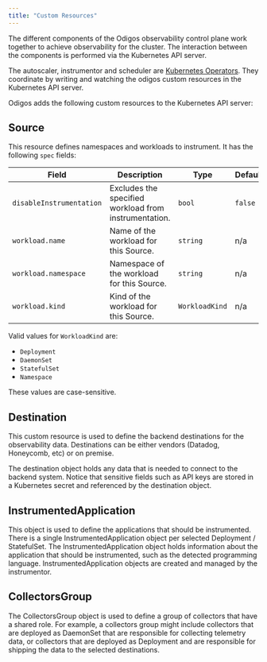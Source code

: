 ```yaml
---
title: "Custom Resources"
---
```


The different components of the Odigos observability control plane work together
to achieve observability for the cluster. The interaction between the components
is performed via the Kubernetes API server.

The autoscaler, instrumentor and scheduler are
[Kubernetes Operators](https://kubernetes.io/docs/concepts/extend-kubernetes/operator/).
They coordinate by writing and watching the odigos custom resources in the
Kubernetes API server.

Odigos adds the following custom resources to the Kubernetes API server:

## Source

This resource defines namespaces and workloads to instrument. It has the following `spec` fields:

|Field|Description|Type|Default|Required|
|----|------|-----|-----|----|
|`disableInstrumentation`|Excludes the specified workload from instrumentation.|`bool`|`false`|Optional|
|`workload.name`|Name of the workload for this Source.|`string`|n/a|Required|
|`workload.namespace`|Namespace of the workload for this Source.|`string`|n/a|Required|
|`workload.kind`|Kind of the workload for this Source.|`WorkloadKind`|n/a|Required|

Valid values for `WorkloadKind` are:

* `Deployment`
* `DaemonSet`
* `StatefulSet`
* `Namespace`

These values are case-sensitive.

## Destination

This custom resource is used to define the backend destinations for the
observability data. Destinations can be either vendors (Datadog, Honeycomb, etc)
or on premise.

The destination object holds any data that is needed to connect to the backend
system. Notice that sensitive fields such as API keys are stored in a Kubernetes
secret and referenced by the destination object.

## InstrumentedApplication

This object is used to define the applications that should be instrumented.
There is a single InstrumentedApplication object per selected Deployment /
StatefulSet. The InstrumentedApplication object holds information about the
application that should be instrumented, such as the detected programming
language. InstrumentedApplication objects are created and managed by the
instrumentor.

## CollectorsGroup

The CollectorsGroup object is used to define a group of collectors that have a
shared role. For example, a collectors group might include collectors that are
deployed as DaemonSet that are responsible for collecting telemetry data, or
collectors that are deployed as Deployment and are responsible for shipping the
data to the selected destinations.
